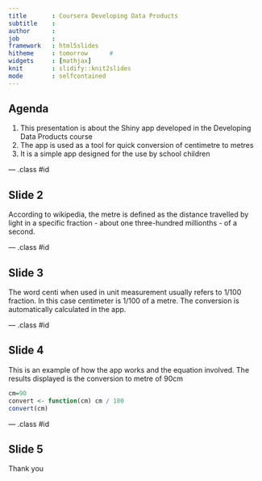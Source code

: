 ```yaml
---
title       : Coursera Developing Data Products
subtitle    : 
author      : 
job         : 
framework   : html5slides
hitheme     : tomorrow      # 
widgets     : [mathjax]  
knit        : slidify::knit2slides  
mode        : selfcontained
---
```


## Agenda

1. This presentation is about the Shiny app developed in the Developing Data Products course
2. The app is used as a tool for quick conversion of centimetre to metres
3. It is a simple app designed for the use by school children

--- .class #id 

## Slide 2

According to wikipedia, the metre is defined as the distance travelled by light in a specific fraction - about one three-hundred millionths - of a second.

--- .class #id 

## Slide 3

The word centi when used in unit measurement usually refers to 1/100 fraction. In this case centimeter is 1/100 of a metre. The conversion is automatically calculated in the app.

--- .class #id 

## Slide 4

This is an example of how the app works and the equation involved. The results displayed is the conversion to metre of 90cm

```r
cm=90
convert <- function(cm) cm / 100
convert(cm)
```

--- .class #id

## Slide 5

Thank you